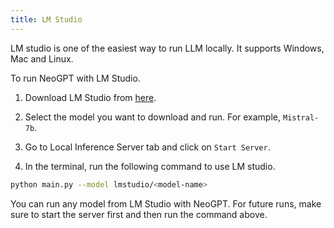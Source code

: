 ```yaml
---
title: LM Studio 
---
```


LM studio is one of the easiest way to run LLM locally. It supports Windows, Mac and Linux.

To run NeoGPT with LM Studio.

1. Download LM Studio from [here](https://lmstudio.ai/).

2. Select the model you want to download and run. For example, `Mistral-7b`.

3. Go to Local Inference Server tab and click on `Start Server`.

4. In the terminal, run the following command to use LM studio.

```bash
python main.py --model lmstudio/<model-name>
```

You can run any model from LM Studio with NeoGPT. For future runs, make sure to start the server first and then run the command above.

